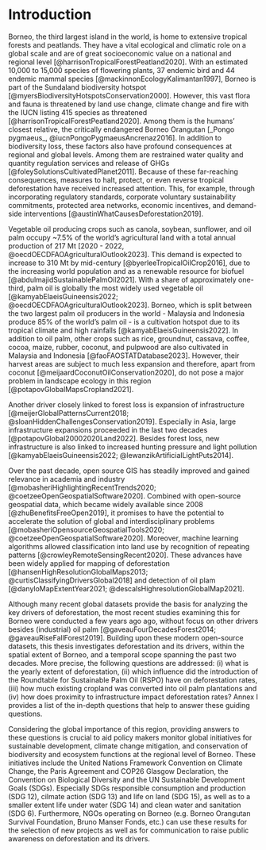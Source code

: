 # Introduction {#sec-introduction}

Borneo, the third largest island in the world, is home to extensive tropical forests and peatlands. They have a vital ecological and climatic role on a global scale and are of great socioeconomic value on a national and regional level [@harrisonTropicalForestPeatland2020]. With an estimated 10,000 to 15,000 species of flowering plants, 37 endemic bird and 44 endemic mammal species [@mackinnonEcologyKalimantan1997], Borneo is part of the Sundaland biodiversity hotspot [@myersBiodiversityHotspotsConservation2000]. However, this vast flora and fauna is threatened by land use change, climate change and fire with the IUCN listing 415 species as threatened [@harrisonTropicalForestPeatland2020]. Among them is the humans' closest relative, the critically endangered Borneo Orangutan [_Pongo pygmaeus_, @iucnPongoPygmaeusAncrenaz2016]. In addition to biodiversity loss, these factors also have profound consequences at regional and global levels. Among them are restrained water quality and quantity regulation services and release of GHGs [@foleySolutionsCultivatedPlanet2011]. Because of these far-reaching consequences, measures to halt, protect, or even reverse tropical deforestation have received increased attention. This, for example, through incorporating regulatory standards, corporate voluntary sustainability commitments, protected area networks, economic incentives, and demand-side interventions [@austinWhatCausesDeforestation2019].

Vegetable oil producing crops such as canola, soybean, sunflower, and oil palm occupy ~7.5% of the world's agricultural land with a total annual production of 217 Mt [2020 - 2022, @oecdOECDFAOAgriculturalOutlook2023]. This demand is expected to increase to 310 Mt by mid-century [@byerleeTropicalOilCrop2016], due to the increasing world population and as a renewable resource for biofuel [@abdulmajidSustainablePalmOil2021]. With a share of approximately one-third, palm oil is globally the most widely used vegetable oil [@kamyabElaeisGuineensis2022; @oecdOECDFAOAgriculturalOutlook2023]. Borneo, which is split between the two largest palm oil producers in the world - Malaysia and Indonesia produce 85% of the world's palm oil - is a cultivation hotspot due to its tropical climate and high rainfalls [@kamyabElaeisGuineensis2022]. In addition to oil palm, other crops such as rice, groundnut, cassava, coffee, cocoa, maize, rubber, coconut, and pulpwood are also cultivated in Malaysia and Indonesia [@faoFAOSTATDatabase2023]. However, their harvest areas are subject to much less expansion and therefore, apart from coconut [@meijaardCoconutOilConservation2020], do not pose a major problem in landscape ecology in this region [@potapovGlobalMapsCropland2021]. 

Another driver closely linked to forest loss is expansion of infrastructure [@meijerGlobalPatternsCurrent2018; @sloanHiddenChallengesConservation2019]. Especially in Asia, large infrastructure expansions proceeded in the last two decades [@potapovGlobal20002020Land2022]. Besides forest loss, new infrastructure is also linked to increased hunting pressure and light pollution [@kamyabElaeisGuineensis2022; @lewanzikArtificialLightPuts2014].

Over the past decade, open source GIS has steadily improved and gained relevance in academia and industry [@mobasheriHighlightingRecentTrends2020; @coetzeeOpenGeospatialSoftware2020]. Combined with open-source geospatial data, which became widely available since 2008 [@zhuBenefitsFreeOpen2019], it promises to have the potential to accelerate the solution of global and interdisciplinary problems [@mobasheriOpensourceGeospatialTools2020; @coetzeeOpenGeospatialSoftware2020]. Moreover, machine learning algorithms allowed classification into land use by recognition of repeating patterns [@crowleyRemoteSensingRecent2020]. These advances have been widely applied for mapping of deforestation [@hansenHighResolutionGlobalMaps2013; @curtisClassifyingDriversGlobal2018] and detection of oil plam [@danyloMapExtentYear2021; @descalsHighresolutionGlobalMap2021].

Although many recent global datasets provide the basis for analyzing the key drivers of deforestation, the most recent studies examining this for Borneo were conducted a few years ago ago, without focus on other drivers besides (industrial) oil palm [@gaveauFourDecadesForest2014; @gaveauRiseFallForest2019].
Building upon these modern open-source datasets, this thesis investigates deforestation and its drivers, within the spatial extent of Borneo, and a temporal scope spanning the past two decades. More precise, the following questions are addressed: (i) what is the yearly extent of deforestation, (ii) which influence did the introduction of the Roundtable for Sustainable Palm Oil (RSPO) have on deforestation rates, (iii) how much existing cropland was converted into oil palm plantations and (iv) how does proximity to infrastructure impact deforestation rates?  Annex I provides a list of the in-depth questions that help to answer these guiding questions. 

 Considering the global importance of this region, providing answers to these questions is crucial to aid policy makers monitor global initiatives for sustainable development, climate change mitigation, and conservation of biodiversity and ecosystem functions at the regional level of Borneo. These initiatives include the United Nations Framework Convention on Climate Change, the Paris Agreement and COP26 Glasgow Declaration, the Convention on Biological Diversity and the UN Sustainable Development Goals (SDGs). Especially SDGs responsible consumption and production (SDG 12), cilmate action (SDG 13) and life on land (SDG 15), as well as to a smaller extent life under water (SDG 14) and clean water and sanitation (SDG 6). Furthermore, NGOs operating on Borneo (e.g. Borneo Orangutan Survival Foundation, Bruno Manser Fonds, etc.) can use these results for the selection of new projects as well as for communication to raise public awareness on deforestation and its drivers.